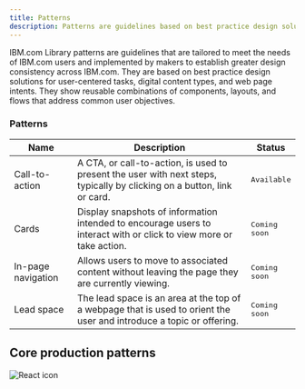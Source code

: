 ```yaml
---
title: Patterns
description: Patterns are guidelines based on best practice design solutions.
---
```


<PageDescription>

IBM.com Library patterns are guidelines that are tailored to meet the needs of IBM.com users and implemented by makers to establish greater design consistency across IBM.com. They are based on best practice design solutions for user-centered tasks, digital content types, and web page intents. They show reusable combinations of components, layouts, and flows that address common user objectives.

</PageDescription>


### Patterns

| Name        | Description       | Status |
| ------------- | -----------   | ----- |
| Call-to-action      | A CTA, or call-to-action, is used to present the user with next steps, typically by clicking on a button, link or card. | <span class="bx--tag bx--tag--green"><pre>Available</pre></span> |
| Cards      | Display snapshots of information intended to encourage users to interact with or click to view more or take action. | <span class="bx--tag bx--tag--red"><pre>Coming soon</pre></span> |
| In-page navigation      | Allows users to move to associated content without leaving the page they are currently viewing. | <span class="bx--tag bx--tag--red"><pre>Coming soon</pre></span> |
| Lead space      | The lead space is an area at the top of a webpage that is used to orient the user and introduce a topic or offering. | <span class="bx--tag bx--tag--red"><pre>Coming soon</pre></span> |



## Core production patterns 


<Row className="resource-card-group">
<Column colMd={4} colLg={4} noGutterSm>
    <ResourceCard
      subTitle="Carbon design system"
      aspectRatio="2:1"
      actionIcon="launch"
      href="https://www.carbondesignsystem.com/patterns/overview"
      >

![React icon](../../images/icon/carbon-icon.svg)
 
</ResourceCard>
</Column>
</Row>

